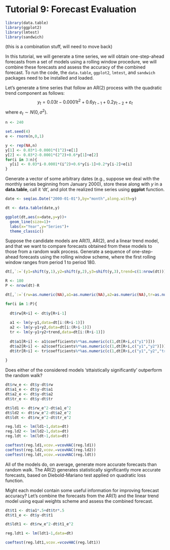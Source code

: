 # Tutorial 9: Forecast Evaluation {-}

```r
library(data.table)
library(ggplot2)
library(lmtest)
library(sandwich)
```

(this is a combination stuff, will need to move back)

In this tutorial, we will generate a time series, we will obtain one-step-ahead forecasts from a set of models using a rolling window procedure, we will combine these forecasts and assess the accuracy of the combined forecast. To run the code, the `data.table`, `ggplot2`, `lmtest`, and `sandwich` packages need to be installed and loaded.

Let's generate a time series that follow an AR(2) process with the quadratic trend component as follows: 
$$y_t = 0.03t-0.0001t^2+0.6y_{t-1}+0.2y_{t-2}+\varepsilon_t$$
where $e_{t} \sim N(0,\sigma^2)$. 

```r
n <- 240

set.seed(4)
e <- rnorm(n,0,1)

y <- rep(NA,n)
y[1] <- 0.03*1-0.0001*(1^2)+e[1]
y[2] <- 0.03*2-0.0001*(2^2)+0.6*y[1]+e[2]
for(i in 3:n){
  y[i] <- 0.03*i-0.0001*(i^2)+0.6*y[i-1]+0.2*y[i-2]+e[i]
}
```

Generate a vector of some arbitrary dates (e.g., suppose we deal with the monthly series beginning from January 2000), store these along with $y$ in a **data.table**, call it 'dt', and plot the realized time series using **ggplot** function.

```r
date <- seq(as.Date("2000-01-01"),by="month",along.with=y)

dt <- data.table(date,y)

ggplot(dt,aes(x=date,y=y))+
  geom_line(size=1)+
  labs(x="Year",y="Series")+
  theme_classic()
```

Suppose the candidate models are AR(1), AR(2), and a linear trend model, and that we want to compare forecasts obtained from these models to those from a random walk process. Generate a sequence of one-step-ahead forecasts using the rolling window scheme, where the first rolling window ranges from period 1 to period 180. 

```r
dt[,`:=`(y1=shift(y,1),y2=shift(y,2),y3=shift(y,3),trend=c(1:nrow(dt)))]

R <- 180
P <- nrow(dt)-R

dt[,`:=`(rw=as.numeric(NA),a1=as.numeric(NA),a2=as.numeric(NA),tr=as.numeric(NA))]

for(i in 1:P){
  
  dt$rw[R+i] <- dt$y[R+i-1]
  
  a1 <- lm(y~y1,data=dt[i:(R+i-1)])
  a2 <- lm(y~y1+y2,data=dt[i:(R+i-1)])
  tr <- lm(y~y1+y2+trend,data=dt[i:(R+i-1)])
  
  dt$a1[R+i] <- a1$coefficients%*%as.numeric(c(1,dt[R+i,c("y1")]))
  dt$a2[R+i] <- a2$coefficients%*%as.numeric(c(1,dt[R+i,c("y1","y2")]))
  dt$tr[R+i] <- tr$coefficients%*%as.numeric(c(1,dt[R+i,c("y1","y2","trend")]))
  
}

```

Does either of the considered models 'sttaistically significantly' outperform the random walk?

```r
dt$rw_e <- dt$y-dt$rw
dt$a1_e <- dt$y-dt$a1
dt$a2_e <- dt$y-dt$a2
dt$tr_e <- dt$y-dt$tr

dt$ld1 <- dt$rw_e^2-dt$a1_e^2
dt$ld2 <- dt$rw_e^2-dt$a2_e^2
dt$ldt <- dt$rw_e^2-dt$tr_e^2

reg.ld1 <- lm(ld1~1,data=dt)
reg.ld2 <- lm(ld2~1,data=dt)
reg.ldt <- lm(ldt~1,data=dt)

coeftest(reg.ld1,vcov.=vcovHAC(reg.ld1))
coeftest(reg.ld2,vcov.=vcovHAC(reg.ld2))
coeftest(reg.ldt,vcov.=vcovHAC(reg.ldt))
```

All of the models do, on average, generate more accurate forecasts than random walk. The AR(2) generates statistically significantly more accurate forecasts, based on Diebold-Mariano test applied on quadratic loss function. 

Might each model contain some useful information for improving forecast accuracy? Let's combine the forecasts from the AR(1) and the linear trend model using equal weights scheme and assess the combined forecast.

```r
dt$t1 <- dt$a1*.5+dt$tr*.5
dt$t1_e <- dt$y-dt$t1

dt$ldt1 <- dt$rw_e^2-dt$t1_e^2

reg.ldt1 <- lm(ldt1~1,data=dt)

coeftest(reg.ldt1,vcov.=vcovHAC(reg.ldt1))
```


